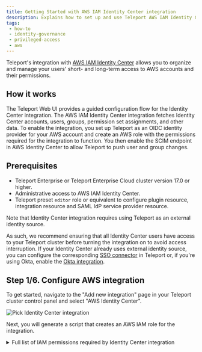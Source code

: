 ```yaml
---
title: Getting Started with AWS IAM Identity Center integration
description: Explains how to set up and use Teleport AWS IAM Identity Center integration.
tags:
 - how-to
 - identity-governance
 - privileged-access
 - aws
---
```


Teleport's integration with [AWS IAM Identity Center](https://aws.amazon.com/iam/identity-center/)
allows you to organize and manage your users' short- and long-term access to AWS
accounts and their permissions.

## How it works

The Teleport Web UI provides a guided configuration flow for the Identity Center
integration. The AWS IAM Identity Center integration fetches Identity Center
accounts, users, groups, permission set assignments, and other data. To enable
the integration, you set up Teleport as an OIDC identity provider for your AWS
account and create an AWS role with the permissions required for the integration
to function. You then enable the SCIM endpoint in AWS Identity Center to allow
Teleport to push user and group changes.

## Prerequisites

- Teleport Enterprise or Teleport Enterprise Cloud cluster version 17.0 or higher.
- Administrative access to AWS IAM Identity Center.
- Teleport preset `editor` role or equivalent to configure plugin resource, integration 
  resource and SAML IdP service provider resource.

Note that Identity Center integration requires using Teleport as an external
identity source.

As such, we recommend ensuring that all Identity Center users have access to
your Teleport cluster before turning the integration on to avoid access
interruption. If your Identity Center already uses external identity source,
you can configure the corresponding [SSO connector](../../zero-trust-access/sso/sso.mdx)
in Teleport or, if you're using Okta, enable the
[Okta integration](../okta/okta.mdx).

## Step 1/6. Configure AWS integration

To get started, navigate to the "Add new integration" page in your Teleport
cluster control panel and select "AWS Identity Center".

![Pick Identity Center integration](../../../img/identity-center/ic-pick-integration.png)

Next, you will generate a script that creates an AWS IAM role for the
integration.

<details>
<summary>Full list of IAM permissions required by Identity Center integration</summary>
```
// ListAccounts
organizations:ListAccounts
organizations:ListAccountsForParent

// ListGroupsAndMembers
identitystore:ListUsers
identitystore:ListGroups
identitystore:ListGroupMemberships

// ListPermissionSetsAndAssignments
sso:DescribeInstance
sso:DescribePermissionSet
sso:ListPermissionSets
sso:ListAccountAssignmentsForPrincipal
sso:ListPermissionSetsProvisionedToAccount

// CreateAndDeleteAccountAssignment
sso:CreateAccountAssignment
sso:DescribeAccountAssignmentCreationStatus
sso:DeleteAccountAssignment
sso:DescribeAccountAssignmentDeletionStatus
iam:AttachRolePolicy
iam:CreateRole
iam:GetRole
iam:ListAttachedRolePolicies
iam:ListRolePolicies

// AllowAccountAssignmentOnOwner
iam:GetSAMLProvider

// ListProvisionedRoles
iam:ListRoles
```
</details>

![Configure AWS integration](../../../img/identity-center/ic-step1.1.png)

Enter required information such as Identity Center region, ARN and integration
name, and execute the generated command in the Cloud Shell.

After the script has run, fill out the ARN for the role created by the script.

![Run script for AWS integration](../../../img/identity-center/ic-step1.2.png)

## Step 2/6. Preview AWS resources

On the next step, you are presented with the list of AWS accounts, groups, and
permission sets that Teleport was able to find in your Identity Center.

![Preview AWS resources](../../../img/identity-center/ic-step2.png)

Pick the default owners that should be assigned to the Access Lists in Teleport.
These resources will be imported into Teleport once the plugin is installed.

## Step 3/6. Configure identity source

<Admonition type="warning">
After this step, Teleport will become your Identity Center's identity provider.

To avoid access interruptions, we recommend making sure that all existing
Identity Center users have access to your Teleport cluster by, for example, using
the same [IdP](../../zero-trust-access/sso/sso.mdx) as your current Identity Center
external identity source.
</Admonition>

<Admonition type="info" title="SAML IdP RBAC">
In this step, Teleport creates a `saml_idp_service_provider` resource for the 
AWS IAM Identity Center. 

Starting with Teleport version 18 and role version 8, the SAML IdP service provider 
resources are gated behind `app_labels` label matchers. If you are using Teleport 
role version 8 to manage access, you must update the role to grant access to this 
service provider resource with `app_labels` matching `teleport.dev/origin: aws-identity-center` label.
```yaml
  allow:
    app_labels:
      'teleport.dev/origin': 'aws-identity-center'
```
</Admonition>

Follow the instructions to change your Identity Center's identity source to
Teleport.

![Configure identity source](../../../img/identity-center/ic-step3.png)

## Step 4/6. Enable SCIM

The final step is to enable the SCIM endpoint in your Identity Center to
allow Teleport to push user and group changes.

![Enable SCIM](../../../img/identity-center/ic-step4.png)

Make sure to test SCIM connection after enabling it.

## Step 5/6. Verify the integration

Navigate to the Access Lists view page in your cluster and make sure that all
your Identity Center groups have been imported.

<Admonition type="note">
It may take a few minutes for the initial sync to complete.
</Admonition>

![Access Lists view](../../../img/identity-center/ic-lists.png)

Imported Access Lists should show the same members as their corresponding
Identity Center groups.

## Step 6/6. Connect to AWS

Once the integration is up and running, you will see an application named
`aws-identity-center` among your resources:

![Connect to AWS SSO portal](../../../img/identity-center/ic-app.png)

Clicking the "Log In" button for this app takes you to your Identity Center
SSO start page which you can use to pick a role and connect to your AWS account
as usual.

## Usage scenarios

Let's take a look at some common usage scenarios enabled by the Identity Center
integration.

### Managing Account Assignments with Access Lists

Teleport creates an Access List for each group imported from the Identity Center
instance, with group members becoming Access List members. Default Access List 
owners are configured during the initial integration enrollment flow and can be
adjusted as necessary after the initial sync completes.

Each imported Access List is automatically assigned a role (or a set of roles)
that grant all members of that list access to all of the Account Assignments
assigned to the corresponding AWS Identity Center group during the integration
setup. 

These Teleport-generated roles each represent a single Account Assignment, and
are named using `<permission-set-name>-on-<account-name>-<account-id>` convention
(e.g. `AdministratorAccess-on-MyAccount-012345678`). 

<Admonition type="warning">
These roles are considered system roles, and any edits or updates to them will
be automatically reverted. 
</Admonition>

To give a user permission granted by an already-existing Identity Center synced
Access List, an owner can add that user as a member which makes Teleport to add
the user to its corresponding Identity Center group.

<Admonition type="warning">
Currently all existing Teleport users are synced to Identity Center. Label-based
user filtering will be supported in a later release.
</Admonition>

Removing a member from an Identity Center synced Access List removes them
from the corresponding Identity Center group effectively revoking privileges.

In addition to membership changes, Teleport propagates changes in Access List
grants back to Identity Center as well. For example, imagine an Access List with
the roles `AdminAccess-on-my-account` and `ReadOnlyAccess-on-my-account`. If the
Access List owner removes the `AdminAccess-on-my-account` role from the Access Lists,
that change will be propagated back to AWS and the corresponding Identity Center
group will have its assignments updated to remove the `AdminAccess` Permission 

### Just-in-time Access with Resource Access Requests

Teleport represents the imported AWS accounts as apps in the Teleport Resource
View, with the permission sets available for each account bundled up inside the
app. AWS accounts are treated the same as any other Teleport-managed resource, 
so users can see what AWS permission sets they are allowed to request just by
checking "Show requestable resources" in the resource view. 

Users can then choose the specific Account Assignments they want access to by 
selecting from the Permission Sets available to each AWS Account. Users
can mix Permission Sets from multiple AWS Accounts, and even include other 
Teleport-managed resources if necessary.

![Selecting Identity Center resources](../../../img/identity-center/ic-select-ps.png)

Once the used has selected their desired Account Assignments, the Access Request
submission and review process is the same as for any other Teleport-managed
resource. Assuming the Access Request is approved, Teleport will create the
appropriate AWS Account Assignments in Identity Center to grant the requested
access. These AWS Account Assignments will automatically be deleted when the
Access Request expires.

The user can access their temporary AWS Accounts and Roles from within Teleport
by assuming the Access Request roles. 

![Assumed Role granting Identity Center Account Assignments](../../../img/identity-center/ic-role-assumed.png)

<Admonition type="warning">
The AWS Account Assignments will exist for the lifetime of the Access Request,
regardless of when the user assumes the associated role(s).
</Admonition>

### Just-in-time access with role Access Requests

The Identity Center integration allows Teleport users to submit Access Requests for short-term privilege elevation.

When an Access Request for a role granting Identity Center privileges is
approved, Teleport creates an individual assignment for that user in the
Identity Center. The assignment is deleted when the Access Request expires.

### Long-term access with Access Requests

If a user requests access to Account Assignments that can also be granted via an
existing Access List, Teleport will offer the reviewer the option of *promoting*
the Access Request to long-term access.

![Promoting Access Request](../../../img/identity-center/ic-promote.png)

When an Access Request is promoted to long-term access, the requesting user is
added to the targeted Access List. This membership change is propagated to the
corresponding Identity Center group, and the user is then granted their requested
Account Assignments via group membership.

### Creating custom Identity Center roles

You can craft your own roles that bind Identity Center accounts to permission
sets, for example:

```yaml
kind: role
version: v7
metadata:
  name: aws-dev-access
spec:
  allow:
    account_assignments:
    - account: "<account_id>" # AWS identity center account ID
      # permission set ARN of AdministratorAccess
      permission_set: arn:aws:sso:::permissionSet/ssoins-1234/ps-5678
    - account: "<account_id>"
      # permission set ARN of ReadOnlyAccess
      permission_set: arn:aws:sso:::permissionSet/ssoins-1234/ps-8765 
```

These roles can be assigned to users and Access Lists or requested by users
using Access Requests flow described above.

## FAQ

### Which Access Lists are synced to Identity Center?

Teleport syncs all Access Lists that have AWS account and permission set rules
among their role grants to Identity Center.

### How does it work with nested Access Lists?

Identity Center does not support nested groups. As such, Teleport recursively 
flattens any [nested Access Lists](../access-lists/nested-access-lists.mdx)
into a single Identity Center group containing all members reachable from the 
top-level Access List.

The flattened Identity Center group will be kept updated as members are added to
or removed from nested 

### How do I uninstall the integration?

<Admonition type="warning">
Before fully removing the integration, make sure to remember to change the
identity source in your Identity Center instance.
</Admonition>

Deleting the integration automatically removes all Teleport resources it used to manage its state, including:

- Teleport roles created for AWS Identity Center account assignments.
- Access Lists imported from AWS Identity Center groups.

However, user-created resources remain intact, including:

- Access Lists you created.
- Roles you manually configured for account assignments.

If an Access List grants permissions to a now-deleted integration role, or if a user
has a deleted role assigned directly, you must manually remove those references.

If you decide not to switch to Teleport, you can delete the Identity Center integration in two ways.

You can remove the integration by navigating to your cluster's Integrations
list and deleting both the integration named `AWS IAM Identity Center`. The AWS
OIDC integration that was created during the first enrollment step will be
automatically removed as well once the plugin is uninstalled.

To clean up AWS resources created for the integration, remove the Identity
Provider and its role from your AWS IAM console as well.

## Troubleshooting

### Access forbidden during AWS account login

This may happen if the user does not have access to the SAML IdP service provider 
resource created for the AWS IAM Identity Center. 

First, check the SAML IdP audit event which can be found in the Teleport Audit Log UI. 

![Assumed Role granting Identity Center Account Assignments](../../../img/identity-center/ic-saml-login-audit-log.png)

More detail on the error message can be found by clicking on the "Details" button.

Example of a failed login audit log due to missing permission:
```
{
  "cluster_name": "example.teleport.sh",
  "code": "TSI000I",
  "ei": 0,
  "error": "access to saml_idp_service_provider denied. User does not have permissions. ",
  "event": "saml.idp.auth",
  "service_provider_entity_id": "https://ca-central-1.signin.aws.amazon.com/platform/saml/d-xxxxxx",
  "sid": "",
  "success": false,
  "time": "2025-09-03T04:36:40.123Z",
  "uid": "7523b6cc-313e-4f56-9f58-3f1b91075c4d",
  "user": "example-user"
}
```

To resolve RBAC error, first, identify what roles are assigned to the user. 

If the user has been assigned with a Teleport role of version 8, 
the role must define `app_labels` matching `teleport.dev/origin: aws-identity-center`
label.

```yaml
kind: role
version: v8
metadata:
  name: ic-access-example
spec:
  allow:
    app_labels:
      'teleport.dev/origin': 'aws-identity-center'
```

If the role requires Device Trust, the user must have a device authenticated 
Teleport web session.

If the role requires a session MFA, the user must authorize the login flow with MFA.

If the user is assigned with Teleport role version 7 or below, 
check if the IDP role option is not disabled. 
```yaml
kind: role
version: v7
metadata:
  name: ic-access-example
spec:
  options:
    idp:
      saml:
        enabled: true # idp must be enabled.
```


## Next steps

- Take a deeper dive into fundamental Teleport concepts used in Identity Center
  integration such as
  [RBAC](../../zero-trust-access/authentication/authentication.mdx),
  [JIT Access Requests](../access-requests/access-requests.mdx),
  [Access Lists](../access-lists/access-lists.mdx)
  and the [Teleport SAML IdP](../idps/idps.mdx).
- Learn how to enable the [Okta integration](../okta/okta.mdx)
  to sync apps, users and groups from Okta in conjunction with Identity Center
  integration.
